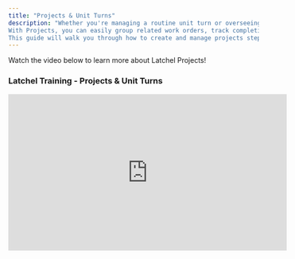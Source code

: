 ```yaml
---
title: "Projects & Unit Turns"
description: "Whether you're managing a routine unit turn or overseeing a large-scale renovation, Latchel’s Projects feature gives you everything you need to stay on top of progress, budget, and documentation—all in one clean, organized view.
With Projects, you can easily group related work orders, track completion, and centralize important files so nothing falls through the cracks. From the moment you create a project, you’re set up to link it to properties, add due dates, and monitor work with complete clarity. You’ll also be able to spot which work orders belong to projects with clear visual indicators right from your dashboard.
This guide will walk you through how to create and manage projects step by step, so you can turn unit turns into smooth transitions and renovations into wins for your team and your residents."
---
```


Watch the video below to learn more about Latchel Projects\!

### <Icon icon="camera-movie" iconType="duotone" color="#ff9b8a" size={25} /> **Latchel Training - Projects & Unit Turns**

<Frame>
  <iframe width="560" height="315" src="https://www.youtube.com/embed/StEQB2Z-4i4?si=5g6qitAMq3bUHYaP" title="YouTube video player" frameborder="0" allow="accelerometer; autoplay; clipboard-write; encrypted-media; gyroscope; picture-in-picture; web-share" referrerpolicy="strict-origin-when-cross-origin" allowfullscreen />
</Frame>

### <Icon icon="book-bookmark" iconType="duotone" color="#ff9b8a" size={25} /> **Related Articles**

<Card title="Managing Latchel Projects" icon="folder-check" iconType="duotone" href="/s/topic/0TO5e000000h9wqGAA/Managing-Latchel-Maintenance-Projects">
  Through this article you will learn:

  - How to Access and Create Projects
  - Setting Up an Existing Project
  - Add Work Orders to an Existing Project
  - The Project Progress
  - Deleting a Work Order from a Project
  - Deleting an Existing Project
  - Completing a Project
</Card>